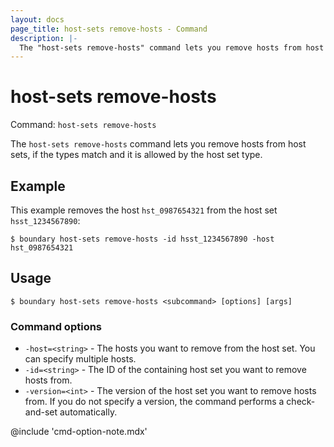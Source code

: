 ```yaml
---
layout: docs
page_title: host-sets remove-hosts - Command
description: |-
  The "host-sets remove-hosts" command lets you remove hosts from host set resources, if the types match and the operation is allowed by the host set type.
---
```


# host-sets remove-hosts

Command: `host-sets remove-hosts`

The `host-sets remove-hosts` command lets you remove hosts from host sets, if the types match and it is allowed by the host set type.

## Example

This example removes the host `hst_0987654321` from the host set `hsst_1234567890`:

```shell-session
$ boundary host-sets remove-hosts -id hsst_1234567890 -host hst_0987654321
```

## Usage

<CodeBlockConfig hideClipboard>

```shell-session
$ boundary host-sets remove-hosts <subcommand> [options] [args]
```

</CodeBlockConfig>

### Command options

- `-host=<string>` - The hosts you want to remove from the host set.
You can specify multiple hosts.
- `-id=<string>` - The ID of the containing host set you want to remove hosts from.
- `-version=<int>` - The version of the host set you want to remove hosts from.
If you do not specify a version, the command performs a check-and-set automatically.

@include 'cmd-option-note.mdx'